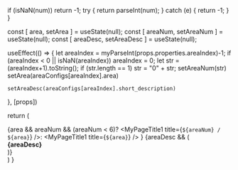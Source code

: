 
  if (isNaN(num))
    return -1;
  try {
    return parseInt(num);
  } catch (e) {
    return -1;
  }
}

  const [ area, setArea ] = useState(null);
  const [ areaNum, setAreaNum ] = useState(null);
  const [ areaDesc, setAreaDesc ] = useState(null);

  useEffect(() => {
    let areaIndex = myParseInt(props.properties.areaIndex)-1;
    if (areaIndex < 0 || isNaN(areaIndex))
      areaIndex = 0;
    let str = (areaIndex+1).toString();
    if (str.length == 1)
      str = "0" + str;
    setAreaNum(str)
    setArea(areaConfigs[areaIndex].area)
    
    setAreaDesc(areaConfigs[areaIndex].short_description)
  }, [props])
  

  return (
    <div>
    {area && areaNum && (areaNum < 6)?
        <MyPageTitle1 title={`${areaNum} / ${area}`} />:
        <MyPageTitle1 title={`${area}`} />
    }
    {areaDesc && (
        <div><b>{areaDesc}</b></div>
    )}
    </div>
  )
}

<MyAreaHeader props={props} />